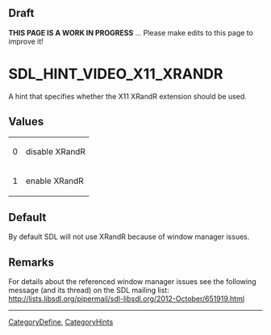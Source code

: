 == Draft ==

'''THIS PAGE IS A WORK IN PROGRESS''' ... Please make edits to this page to improve it!


<!-- #*^*^*^*^*See https://wiki.libsdl.org/SGEnumerations for details on editing this page*^*^*^*^* -->


= SDL_HINT_VIDEO_X11_XRANDR =
A hint that specifies whether the X11 XRandR extension should be used.




== Values ==
{|
|0
|disable XRandR
|-
|1
|enable XRandR
|}


== Default ==
By default SDL will not use XRandR because of window manager issues.



== Remarks ==
For details about the referenced window manager issues see the following message (and its thread) on the SDL mailing list: http://lists.libsdl.org/pipermail/sdl-libsdl.org/2012-October/651919.html


----
[[CategoryDefine]], [[CategoryHints]]
<!-- #See the Style Guide for instructions on editing the footer. -->
